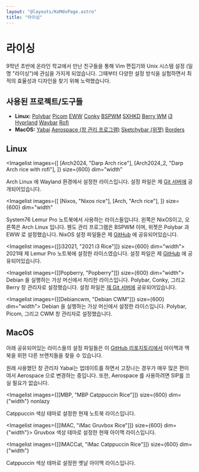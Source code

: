 ```yaml
---
layout: "@layouts/KoMdxPage.astro"
title: "라이싱"
---
```



# 라이싱

9학년 초반에 온라인 학교에서 만난 친구들을 통해 Vim 편집기와 Unix
시스템 설정 (일명 "라이싱")에 관심을 가지게 되었습니다. 그때부터 다양한
설정 방식을 실험하면서 최적의 효율성과 디자인을 찾기 위해 노력했습니다.

## 사용된 프로젝트/도구들

- **Linux:** [Polybar](https://github.com/polybar/polybar)
[Picom](https://github.com/yshui/picom)
[EWW](https://github.com/elkowar/eww)
[Conky](https://github.com/brndnmtthws/conky)
[BSPWM](https://github.com/baskerville/bspwm)
[SXHKD](https://github.com/baskerville/sxhkd)
[Berry WM](https://berrywm.org/)
[i3](https://i3wm.org/)
[Hyprland](https://github.com/hyprwm/Hyprland)
[Waybar](https://github.com/Alexays/Waybar)
[Rofi](https://github.com/davatorium/rofi)
- **MacOS:** [Yabai](https://github.com/koekeishiya/yabai/)
[Aerospace (창 관리 프로그램)](https://nikitabobko.github.io/AeroSpace)
[Sketchybar (위젯)](https://github.com/FelixKratz/SketchyBar)
[Borders](https://github.com/FelixKratz/JankyBorders)

## Linux


<Imagelist
  images={[
    [Arch2024, "Darp Arch rice"],
    [Arch2024_2, "Darp Arch rice with rofi"],
  ]}
  size={600}
  dim="width"
>
  Arch Linux 에 Wayland 환경에서 설정한 라이스입니다. 설정 파일은 제
  [Git 서버에](https://git.junickim.me/junirices/arch2025) 공개되어있습니다.
</Imagelist>


<Imagelist
  images={[
    [Nixos, "Nixos rice"],
    [Arch, "Arch rice"],
  ]}
  size={600}
  dim="width"
>
  System76 Lemur Pro 노트북에서 사용하는 라이스들입니다. 왼쪽은 NixOS이고,
  오른쪽은 Arch Linux 입니다. 웬도 관리 프로그램은
  BSPWM 이며, 위젯은 Polybar 과 EWW 로 설정했습니다.
  NixOS 설정 파일들은 제 [GitHub](https://github.com/junikimm717/nixosdots) 에 공유되어있습니다.
</Imagelist>


<Imagelist images={[[i32021, "2021 i3 Rice"]]} size={600} dim="width">
  2021때 제 Lemur Pro 노트북에 설정한 라이스였습니다. 설정 파일은 제 
  [GitHub](https://github.com/junikimm717/Dotfiles-i3-rice) 에
  공유되어있습니다.
</Imagelist>


<Imagelist images={[[Popberry, "Popberry"]]} size={600} dim="width">
  Debian 을 실행하는 가상 머신에서 차리한 라이스입니다. Polybar, Conky,
  그리고 Berry 창 관리자로 설정했습니다. 설정 파일은 [제 Git 서버에](https://git.junickim.me/junirices/popberry)
  공유되어있습니다.
</Imagelist>


<Imagelist images={[[Debiancwm, "Debian CWM"]]} size={600} dim="width">
  Debian 을 실행하는 가상 머신에서 설정한 라이스입니다. Polybar, Picom, 그리고
  CWM 창 관리자로 설정했습니다.
</Imagelist>

## MacOS

아래 공유되어있는 라이스들의 설정 파일들은 이 [GitHub
리포지토리에서](https://github.com/junikimm717/imacdots)
아이맥과 맥북을 위한 다른 브랜치들을 찾을 수 있습니다.

원래 사용했던 창 관리자 Yabai는 업데이트를 하면서 고장나는 경우가 매우 많은
편이여서 Aerospace 으로 변경하는 중입니다. 또한, Aerospace 를 사용하려면 SIP를
끄실 필요가 없습니다.


<Imagelist
  images={[[MBP, "MBP Catppuccin Rice"]]}
  size={600}
  dim={"width"}
  nonlazy
>
  Catppuccin 색상 테마로 설정한 현재 노트북 라이스입니다.
</Imagelist>


<Imagelist images={[[IMAC, "iMac Gruvbox Rice"]]} size={600} dim={"width"}>
  Gruvbox 색상 테마로 설정한 현재 아이맥 라이스입니다.
</Imagelist>


<Imagelist
  images={[[IMACCat, "iMac Catppuccin Rice"]]}
  size={600}
  dim={"width"}
>
  Catppuccin 색상 테마로 설정한 옛날 아이맥 라이스입니다.
</Imagelist>
